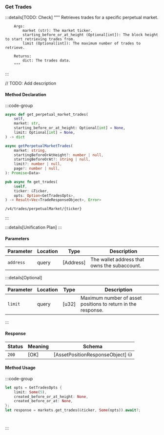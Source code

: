 ### Get Trades

:::details[TODO: Check]
        """
        Retrieves trades for a specific perpetual market.

        Args:
            market (str): The market ticker.
            starting_before_or_at_height (Optional[int]): The block height to start retrieving trades from.
            limit (Optional[int]): The maximum number of trades to retrieve.

        Returns:
            dict: The trades data.
        """
:::

// TODO: Add description

#### Method Declaration

:::code-group

```python [Python]
async def get_perpetual_market_trades(
    self,
    market: str,
    starting_before_or_at_height: Optional[int] = None,
    limit: Optional[int] = None,
) -> dict
```

```typescript [TypeScript]
async getPerpetualMarketTrades(
    market: string,
    startingBeforeOrAtHeight?: number | null,
    startingBeforeOrAt?: string | null,
    limit?: number | null,
    page?: number | null,
): Promise<Data>
```

```rust [Rust]
pub async fn get_trades(
    &self,
    ticker: &Ticker,
    opts: Option<GetTradesOpts>,
) -> Result<Vec<TradeResponseObject>, Error>
```

```url [API]
/v4/trades/perpetualMarket/{ticker}
```

:::

:::details[Unification Plan]
:::

#### Parameters

| Parameter           | Location | Type               | Description                                                           |
| ------------------- | -------- | ------------------ | --------------------------------------------------------------------- |
| `address`           | query    | [Address]          | The wallet address that owns the subaccount.                          |

:::details[Optional]

| Parameter                     | Location | Type                      | Description                                                  |
| ----------------------------- | -------- | ------------------------- | ------------------------------------------------------------ |
| `limit`                       | query    | [u32]                     | Maximum number of asset positions to return in the response. |

:::

#### Response

| Status | Meaning     | Schema                          |
| ------ | ----------- | ------------------------------- |
| `200`  | [OK]        | [AssetPositionResponseObject] ⛁ |

#### Method Usage

:::code-group

```rust [Rust]
let opts = GetTradesOpts {
    limit: Some(5),
    created_before_or_at_height: None,
    created_before_or_at: None,
};
let response = markets.get_trades(&ticker, Some(opts)).await?;
```

```python [Python]

```

```typescript [TypeScript]

```

:::
